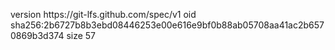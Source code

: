 version https://git-lfs.github.com/spec/v1
oid sha256:2b6727b8b3ebd08446253e00e616e9bf0b88ab05708aa41ac2b6570869b3d374
size 57
